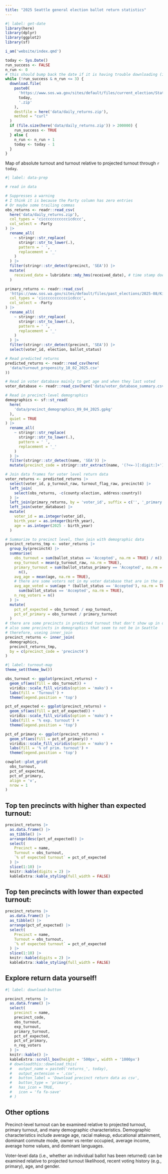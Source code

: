 ```yaml
---
title: "2025 Seattle general election ballot return statistics"
---
```


```r
#| label: get-date
library(here)
library(dplyr)
library(ggplot2)
library(sf)

i_am('website/index.qmd')

today <- Sys.Date()
run_success <- FALSE
n_run <- 0
# this should bump back the date if it is having trouble downloading (i.e., date is wrong)
while (!run_success & n_run <= 3) {
  download.file(
    paste0(
      'https://www.sos.wa.gov/sites/default/files/current_election/Statewide',
      today,
      '.zip'
    ),
    destfile = here('data/daily_returns.zip'),
    method = "curl"
  )
  if (file.size(here('data/daily_returns.zip')) > 200000) {
    run_success <- TRUE
  } else {
    n_run <- n_run + 1
    today <- today - 1
  }
}

```
Map of absolute turnout and turnout relative to projected turnout through `r today`. 

```r
#| label: data-prep

# read in data

# Suppresses a warning
# I think it is because the Party column has zero entries
# Or maybe some trailing commas
obs_returns <- readr::read_csv(
  here('data/daily_returns.zip'),
  col_types = 'cicccccccccccicdccc',
  col_select = -Party
) |>
  rename_all(
    ~ stringr::str_replace(
      stringr::str_to_lower(.),
      pattern = ' ',
      replacement = '_'
    )
  ) |>
  filter(stringr::str_detect(precinct, 'SEA')) |>
  mutate(
    received_date = lubridate::mdy_hms(received_date), # time stamp doesn't work, oh well.
  )

primary_returns <- readr::read_csv(
  'https://www.sos.wa.gov/sites/default/files/past_elections/2025-08/King.csv',
  col_types = 'cicccccccccccicdccc',
  col_select = -Party
) |>
  rename_all(
    ~ stringr::str_replace(
      stringr::str_to_lower(.),
      pattern = ' ',
      replacement = '_'
    )
  ) |>
  filter(stringr::str_detect(precinct, 'SEA')) |>
  select(voter_id, election, ballot_status)

# Read predicted returns
predicted_returns <- readr::read_csv(here(
  'data/turnout_propensity_10_02_2025.csv'
))

# Read in voter database mainly to get age and when they last voted
voter_database <- readr::read_csv(here('data/voter_database_summary.csv'))

# Read in precinct-level demographics
demographics <- sf::st_read(
  here(
    'data/precinct_demographics_09_04_2025.gpkg'
  ),
  quiet = TRUE
) |>
  rename_all(
    ~ stringr::str_replace(
      stringr::str_to_lower(.),
      pattern = ' ',
      replacement = '_'
    )
  ) |>
  filter(stringr::str_detect(name, 'SEA')) |>
  mutate(precinct_code = stringr::str_extract(name, '(?<=-)[:digit:]+'))

# Join data frames for voter level return data
voter_returns <- predicted_returns |>
  select(voter_id, p_turnout_raw, turnout_flag_raw, precinct4) |>
  left_join(
    select(obs_returns, -c(county:election, address:country))
  ) |>
  left_join(primary_returns, by = 'voter_id', suffix = c('', '_primary')) |>
  left_join(voter_database) |>
  mutate(
    voter_id = as.integer(voter_id),
    birth_year = as.integer(birth_year),
    age = as.integer(2025 - birth_year)
  )

# Summarize to precinct level, then join with demographic data
precinct_returns_tmp <- voter_returns |>
  group_by(precinct4) |>
  summarise(
    obs_turnout = sum(ballot_status == 'Accepted', na.rm = TRUE) / n(),
    exp_turnout = mean(p_turnout_raw, na.rm = TRUE),
    primary_turnout = sum(ballot_status_primary == 'Accepted', na.rm = TRUE) /
      n(),
    avg_age = mean(age, na.rm = TRUE),
    # there are some voters not in my voter database that are in the predicted turnout
    avg_age_voted = sum(age * (ballot_status == 'Accepted'), na.rm = TRUE) /
      sum(ballot_status == 'Accepted', na.rm = TRUE),
    n_reg_voters = n()
  ) |>
  mutate(
    pct_of_expected = obs_turnout / exp_turnout,
    pct_of_primary = obs_turnout / primary_turnout
  )
# there are some precincts in predicted turnout that don't show up in demographics
# also some precincts in demographics that seem to not be in Seattle
# therefore, useing inner_join
precinct_returns <- inner_join(
  demographics,
  precinct_returns_tmp,
  by = c(precinct_code = 'precinct4')
)
```


```r
#| label: turnout-map
theme_set(theme_bw())

obs_turnout <- ggplot(precinct_returns) +
  geom_sf(aes(fill = obs_turnout)) +
  viridis::scale_fill_viridis(option = 'mako') +
  labs(fill = 'Turnout') +
  theme(legend.position = 'top')

pct_of_expected <- ggplot(precinct_returns) +
  geom_sf(aes(fill = pct_of_expected)) +
  viridis::scale_fill_viridis(option = 'mako') +
  labs(fill = '% exp. turnout') +
  theme(legend.position = 'top')

pct_of_primary <- ggplot(precinct_returns) +
  geom_sf(aes(fill = pct_of_primary)) +
  viridis::scale_fill_viridis(option = 'mako') +
  labs(fill = '% of prim. turnout') +
  theme(legend.position = 'top')

cowplot::plot_grid(
  obs_turnout,
  pct_of_expected,
  pct_of_primary,
  align = 'v',
  nrow = 1
)
```

## Top ten precincts with higher than expected turnout:
```r
precinct_returns |>
  as.data.frame() |>
  as_tibble() |>
  arrange(desc(pct_of_expected)) |>
  select(
    Precinct = name,
    Turnout = obs_turnout,
    `% of expected turnout` = pct_of_expected
  ) |>
  slice(1:10) |>
  knitr::kable(digits = 2) |>
  kableExtra::kable_styling(full_width = FALSE)
```

## Top ten precincts with lower than expected turnout:
```r
precinct_returns |>
  as.data.frame() |>
  as_tibble() |>
  arrange(pct_of_expected) |>
  select(
    Precinct = name,
    Turnout = obs_turnout,
    `% of expected turnout` = pct_of_expected
  ) |>
  slice(1:10) |>
  knitr::kable(digits = 2) |>
  kableExtra::kable_styling(full_width = FALSE)
```

## Explore return data yourself!

```r
#| label: download-button

precinct_returns |>
  as.data.frame() |>
  select(
    precinct = name,
    precinct_code,
    obs_turnout,
    exp_turnout,
    primary_turnout,
    pct_of_expected,
    pct_of_primary,
    n_reg_voters
  ) |>
  knitr::kable() |>
  kableExtra::scroll_box(height = '500px', width = '1000px')
  # downloadthis::download_this(
  #   output_name = paste0('returns_', today),
  #   output_extension = '.csv',
  #   button_label = 'Download precinct return data as csv',
  #   button_type = 'primary',
  #   has_icon = TRUE,
  #   icon = 'fa fa-save'
  # )

```
## Other options

Precinct-level turnout can be examined relative to projected turnout, primary turnout, and many demographic characteristics. Demographic characteristics include average age, racial makeup, educational attainment, dominant commute mode, owner vs renter occupied, average income, average home values, and dominant languages. 

Voter-level data (i.e., whether an individual ballot has been returned) can be examined relative to projected turnout likelihood, recent voting history (e.g., primary), age, and gender.
